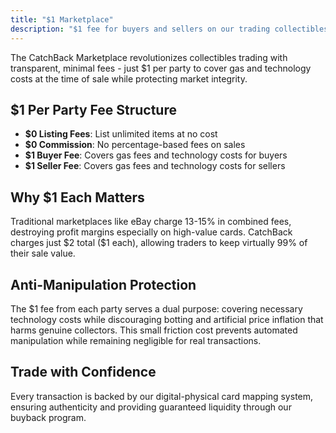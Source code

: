 ```yaml
---
title: "$1 Marketplace"
description: "$1 fee for buyers and sellers on our trading collectibles platform"
---
```


The CatchBack Marketplace revolutionizes collectibles trading with transparent, minimal fees - just $1 per party to cover gas and technology costs at the time of sale while protecting market integrity.

## $1 Per Party Fee Structure

- **$0 Listing Fees**: List unlimited items at no cost
- **$0 Commission**: No percentage-based fees on sales
- **$1 Buyer Fee**: Covers gas fees and technology costs for buyers
- **$1 Seller Fee**: Covers gas fees and technology costs for sellers

## Why $1 Each Matters

Traditional marketplaces like eBay charge 13-15% in combined fees, destroying profit margins especially on high-value cards. CatchBack charges just \$2 total (\$1 each), allowing traders to keep virtually 99% of their sale value.

## Anti-Manipulation Protection

The \$1 fee from each party serves a dual purpose: covering necessary technology costs while discouraging botting and artificial price inflation that harms genuine collectors. This small friction cost prevents automated manipulation while remaining negligible for real transactions.

## Trade with Confidence

Every transaction is backed by our digital-physical card mapping system, ensuring authenticity and providing guaranteed liquidity through our buyback program.